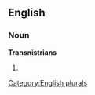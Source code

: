 
==English==

===Noun===
'''Transnistrians'''

# {{plural of|[[Transnistrian]]}}

[[Category:English plurals]]